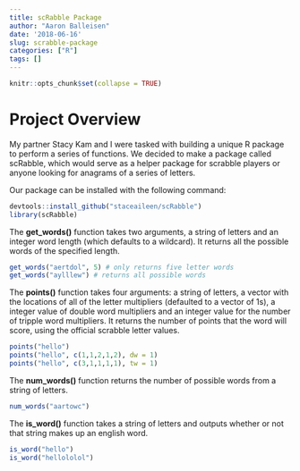 ```yaml
---
title: scRabble Package
author: "Aaron Balleisen"
date: '2018-06-16'
slug: scrabble-package
categories: ["R"]
tags: []
---
```


```r
knitr::opts_chunk$set(collapse = TRUE)
```

# Project Overview

My partner Stacy Kam and I were tasked with building a unique R package to perform a series of functions. We decided to make a package called scRabble, which would serve as a helper package for scrabble players or anyone looking for anagrams of a series of letters.

Our package can be installed with the following command:

```r
devtools::install_github("staceaileen/scRabble")
library(scRabble)
```

The **get_words()** function takes two arguments, a string of letters and an integer word length (which defaults to a wildcard). It returns all the possible words of the specified length.

```r
get_words("aertdol", 5) # only returns five letter words
get_words("aylllew") # returns all possible words
```

The **points()** function takes four arguments: a string of letters, a vector with the locations of all of the letter multipliers (defaulted to a vector of 1s), a integer value of double word multipliers and an integer value for the number of tripple word multipliers. It returns the number of points that the word will score, using the official scrabble letter values.

```r
points("hello")
points("hello", c(1,1,2,1,2), dw = 1)
points("hello", c(3,1,1,1,1), tw = 1)
```

The **num_words()** function returns the number of possible words from a string of letters.

```r
num_words("aartowc")
```

The **is_word()** function takes a string of letters and outputs whether or not that string makes up an english word.

```r
is_word("hello")
is_word("hellololol")
```

